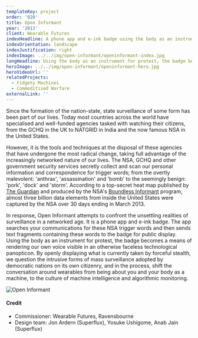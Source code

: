 ```yaml
---
templateKey: project
order: '020'
title: Open Informant
year: '2013'
client: Wearable Futures
indexHeadline: A phone app and e-ink badge using the body as an instrument for protest against mass surveillance
indexOrientation: landscape
indexJustification: right
indexImage: ../../img/open-informant/openinformant-index.jpg
longHeadline: Using the body as an instrument for protest, the badge becomes a means of rendering our own voice visible in an otherwise faceless technological panopticon
heroImage: ../../img/open-informant/openinformant-hero.jpg
heroVideoUrl: ''
relatedProjects:
  - Fidgety Machines
  - Commoditised Warfare
externalLink: ''
---
```


Since the formation of the nation-state, state surveillance of some form has been part of our lives. Today most countries across the world have specialised and well-funded agencies tasked with watching their citizens, from the GCHQ in the UK to NATGRID in India and the now famous NSA in the United States.

However, it is the tools and techniques at the disposal of these agencies that have undergone the most radical change, taking full advantage of the increasingly networked nature of our lives. The NSA, GCHQ and other government security services secretly collect and scan our personal information and correspondence for trigger words; from the overtly malevolent: 'anthrax', 'assassination' and 'bomb' to the seemingly benign: 'pork', 'dock' and 'storm'. According to a top-secret heat map published by [The Guardian](https://www.theguardian.com/world/2013/jun/08/nsa-boundless-informant-global-datamining) and produced by the NSA's [Boundless Informant](https://en.wikipedia.org/wiki/Boundless_Informant) program, almost three billion data elements from inside the United States were captured by the NSA over 30 days ending in March 2013.

In response, Open Informant attempts to confront the unsettling realities of surveillance in a networked age. It is a phone app and e-ink badge. The app searches your communications for these NSA trigger words and then sends text fragments containing these words to the badge for public display. Using the body as an instrument for protest, the badge becomes a means of rendering our own voice visible in an otherwise faceless technological panopticon. By openly displaying what is currently taken by forceful stealth, we question the intrusive forms of mass surveillance adopted by democratic nations on its own citizenry, and in the process, shift the conversation around wearables from being about you and your body as a machine, to the culture of machine intelligence and algorithmic monitoring.

![Open Informant](../../img/open-informant/openinformant-1.jpg)

#### Credit

- Commissioner: Wearable Futures, Ravensbourne
- Design team: Jon Ardern (Superflux), Yosuke Ushigome, Anab Jain (Superflux)

